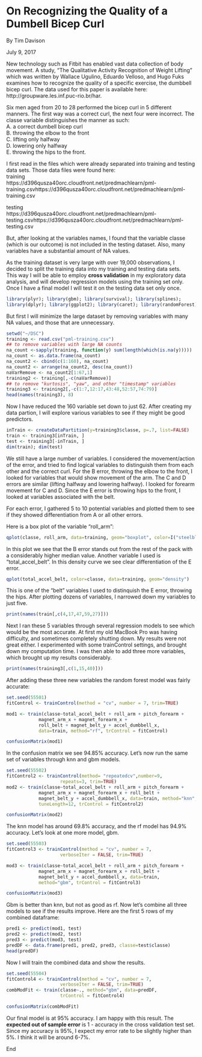 # On Recognizing the Quality of a Dumbell Bicep Curl  

By Tim Davison  
  
  July 9, 2017  
  

New technology such as Fitbit has enabled vast data collection of body movement. A study, "The Qualitative Activity Recognition of Weight Lifting" which was written by Wallace Ugulino, Eduardo Velloso, and Hugo Fuks examines how to recognize the quality of a specific exercise, the dumbbell bicep curl. The data used for this paper is available here: http://groupware.les.inf.puc-rio.br/har.   
 
Six men aged from 20 to 28 performed the bicep curl in 5 different manners. The first way was a correct curl, the next four were incorrect. The classe variable distinguishes the manner as such:  
 A. a correct dumbell bicep curl  
 B. throwing the elbow to the front  
 C. lifting only halfway  
 D. lowering only halfway  
 E. throwing the hips to the front.  
   
I first read in the files which were already separated into training and testing data sets. Those data files were found here:  
 training  
 https://d396qusza40orc.cloudfront.net/predmachlearn/pml-training.csvhttps://d396qusza40orc.cloudfront.net/predmachlearn/pml-training.csv  
 
 testing  
 https://d396qusza40orc.cloudfront.net/predmachlearn/pml-testing.csvhttps://d396qusza40orc.cloudfront.net/predmachlearn/pml-testing.csv  
 
But, after looking at the variables names, I found that the variable classe (which is our outcome) is not included in the testing dataset. Also, many variables have a substantial amount of NA values. 
 
As the training dataset is very large with over 19,000 observations, I decided to split the training data into my training and testing data sets.   
This way I will be able to employ **cross validation** in my exploratory data analysis, and will develop regression models using the training set only. Once I have a final model I will test it on the testing data set only once.  
 
```r
library(plyr); library(gbm); library(survival); library(splines);
library(dplyr); library(ggplot2); library(caret); library(randomForest); library(parallel); library(doMC); library(doParallel)
```  
But first I will minimize the large dataset by removing variables with many NA values, and those that are unnecessary.
```r
setwd("~/DSC")  
training <- read.csv("pml-training.csv")
## to remove variables with large NA counts
na_count <-sapply(training, function(y) sum(length(which(is.na(y)))))
na_count <- as.data.frame(na_count)
na_count2 <- cbind(c(1:160), na_count)
na_count2 <- arrange(na_count2, desc(na_count))
naVarRemove <- na_count2[1:67,1]
training2 <- training[,-c(naVarRemove)]
## to remove "kurtosis", "yaw", and other "timestamp" variables
training3 <- training2[,-c(1:7,12:17,43:48,52:57,74:79)]
head(names(training3), 8)
```
Now I have reduced the 160 variable set down to just 62. After creating my data partion, I will explore various variables to see if they might be good predictors.  
```r
inTrain <- createDataPartition(y=training3$classe, p=.7, list=FALSE)
train <- training3[inTrain, ]
test <- training3[-inTrain, ]
dim(train); dim(test)
```  
We still have a large number of variables. I considered the movement/action of the error, and tried to find logical variables to distinguish them from each other and the correct curl. For the B error, throwing the elbow to the front, I looked for variables that would show movement of the arm. The C and D errors are similar (lifting halfway and lowering halfway). I looked for forearm movement for C and D. Since the E error is throwing hips to the front, I looked at variables associated with the belt.  
 
For each error, I gathered 5 to 10 potential variables and plotted them to see if they showed differentiation from A or all other errors.  
 
Here is a box plot of the variable "roll_arm":
 
```r
qplot(classe, roll_arm, data=training, geom="boxplot", color=I("steelblue"))
```

In this plot we see that the B error stands out from the rest of the pack with a considerably higher median value. Another variable I used is "total_accel_belt". In this density curve we see clear differentiation of the E error.

```r
qplot(total_accel_belt, color=classe, data=training, geom="density")
```  
  
This is one of the "belt" variables I used to distinquish the E error, throwing the hips. After plotting dozens of variables, I narrowed down my variables to just five.  
```r
print(names(train[,c(4,17,47,59,27)]))  

```  

Next I ran these 5 variables through several regression models to see which would be the most accurate. At first my old MacBook Pro was having difficulty, and sometimes completely shutting down. My results were not great either. I experimented with some trainControl settings, and brought down my computation time. I was then able to add three more variables, which brought up my results considerably.  

```r
print(names(training3[,c(1,15,40)]))  
```  
After adding these three new variables the random forest model was fairly accurate:   
```r
set.seed(55501)
fitControl <- trainControl(method = "cv", number = 7, trim=TRUE)

mod1 <- train(classe~total_accel_belt + roll_arm + pitch_forearm +
            magnet_arm_x + magnet_forearm_x +
            roll_belt + magnet_belt_y + accel_dumbbell_x,
            data=train, method="rf", trControl = fitControl)  
```  
  
```r
confusionMatrix(mod1)  
```  

In the confusion matrix we see 94.85% accuracy. Let's now run the same set of variables through knn and gbm models.  

```r
set.seed(55502)
fitControl2 <- trainControl(method= "repeatedcv",number=9, 
                    repeats=3, trim=TRUE)
mod2 <- train(classe~total_accel_belt + roll_arm + pitch_forearm +
            magnet_arm_x + magnet_forearm_x + roll_belt + 
            magnet_belt_y + accel_dumbbell_x, data=train, method="knn",
            tuneLength=12, trControl = fitControl2)  
```  
  
```r
confusionMatrix(mod2)  
```  
The knn model has around 69.8% accuracy, and the rf model has 94.9% accuracy. Let's look at one more model, gbm.  
```r
set.seed(55503)
fitControl3 <- trainControl(method = "cv", number = 7, 
                    verboseIter = FALSE, trim=TRUE)

mod3 <- train(classe~total_accel_belt + roll_arm + pitch_forearm +
            magnet_arm_x + magnet_forearm_x + roll_belt + 
            magnet_belt_y + accel_dumbbell_x, data=train, 
            method="gbm", trControl = fitControl3)  
```

```r
confusionMatrix(mod3)  
```  
Gbm is better than knn, but not as good as rf. Now let's combine all three models to see if the results improve. Here are the first 5 rows of my combined dataframe:  
```r
pred1 <- predict(mod1, test)
pred2 <- predict(mod2, test)
pred3 <- predict(mod3, test)
predDF <- data.frame(pred1, pred2, pred3, classe=test$classe)
head(predDF)  
```  
Now I will train the combined data and show the results.  
```r
set.seed(55504)
fitControl4 <- trainControl(method = "cv", number = 7, 
                    verboseIter = FALSE, trim=TRUE)
combModFit <- train(classe~., method="gbm", data=predDF, 
                    trControl = fitControl4)
```  
```r
confusionMatrix(combModFit)
```  
Our final model is at 95% accuracy. I am happy with this result. The **expected out of sample error** is 1 - accuracy in the cross validation test set. Since my accuracy is 95%, I expect my error rate to be slightly higher than 5%. I think it will be around 6-7%.

End
